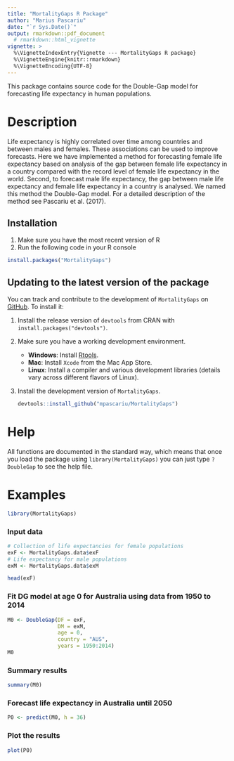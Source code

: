 ```yaml
---
title: "MortalityGaps R Package"
author: "Marius Pascariu"
date: "`r Sys.Date()`"
output: rmarkdown::pdf_document
  # rmarkdown::html_vignette
vignette: >
  %\VignetteIndexEntry{Vignette --- MortalityGaps R package}
  %\VignetteEngine{knitr::rmarkdown}
  %\VignetteEncoding{UTF-8}
---
```


This package contains source code for the Double-Gap model for forecasting 
life expectancy in human populations.


# Description
Life expectancy is highly correlated over time among countries and 
between males and females. These associations can be used to improve forecasts. 
Here we have implemented a method for forecasting female life expectancy based on 
analysis of the gap between female life expectancy in a country compared with
the record level of female life expectancy in the world. Second, to forecast 
male life expectancy, the gap between male life expectancy and female life 
expectancy in a country is analysed. We named this method the Double-Gap model.
For a detailed description of the method see Pascariu et al. (2017).

## Installation

1. Make sure you have the most recent version of R
2. Run the following code in your R console 

```R
install.packages("MortalityGaps")
```

## Updating to the latest version of the package

You can track and contribute to the development of `MortalityGaps` on [GitHub](https://github.com/mpascariu/MortalityLaws). To install it:

1. Install the release version of `devtools` from CRAN with `install.packages("devtools")`.

2. Make sure you have a working development environment.
    * **Windows**: Install [Rtools](https://CRAN.R-project.org/bin/windows/Rtools/).
    * **Mac**: Install `Xcode` from the Mac App Store.
    * **Linux**: Install a compiler and various development libraries (details vary across different flavors of Linux).

3. Install the development version of `MortalityGaps`.

   ```R
   devtools::install_github("mpascariu/MortalityGaps")
   ```

# Help
All functions are documented in the standard way, which means that 
once you load the package using ```library(MortalityGaps)```
you can just type ```?DoubleGap``` to see the help file. 


# Examples

```r
library(MortalityGaps)
```

### Input data 
```r
# Collection of life expectancies for female populations
exF <- MortalityGaps.data$exF
# Life expectancy for male populations
exM <- MortalityGaps.data$exM

head(exF)
```


### Fit DG model at age 0 for Australia using data from 1950 to 2014
```r
M0 <- DoubleGap(DF = exF,
                DM = exM,
                age = 0,
                country = "AUS",
                years = 1950:2014)
M0
```

### Summary results
```r
summary(M0)
```

### Forecast life expectancy in Australia until 2050
```r
P0 <- predict(M0, h = 36)
```

### Plot the results
```r
plot(P0)
```





